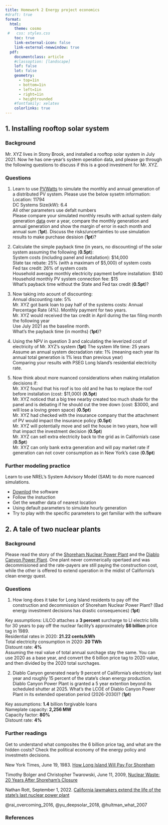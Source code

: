 ```yaml
---
title: Homework 2 Energy project economics
#draft: true
format: 
  html: 
    theme: cosmo
 #   css: styles.css
    toc: true
    link-external-icon: false
    link-external-newwindow: true
  pdf: 
    documentclass: article
    #classoption: [landscape]
    lof: false
    lot: false
    geometry:
      - top=1in
      - bottom=1in
      - left=1in
      - right=1in
      - heightrounded
    #fontfamily: xelatex
    colorlinks: true
---
```


## 1. Installing rooftop solar system

### Background  

Mr. XYZ lives in Stony Brook, and installed a rooftop solar system in July 2021. Now he has one-year's system operation data, and please go through the following questions to discuss if this is a good investment for Mr. XYZ.

### Questions

1. Learn to use [PVWatts](https://pvwatts.nrel.gov/index.php) to simulate the monthly and annual generation of a distributed PV system. Please use the below sysetm information:
Location: 11794  
DC Systems Size(kW): 6.4  
All other parameters use defalt numbers  
Please compare your simulated monthly results with actual system daily generation [data](/homeworks/data/solar-daily-generation.xlsx) over a year, compare the monthly generation and annual generation and show the margin of error in each month and annual sum (**1pt**). Discuss the risks/uncertainties to use simulation results to make purchase desision (**1pt**)?  

2. Calculate the simple payback time (in years, no discounting) of the solar system assuming the following (**0.5pt**):  
System costs (including panel and installation): $14,000  
State tax rebate: 25% (with a maximam of $5,000) of system costs   
Fed tax credit: 26% of system costs   
Household average monthly electricity payment before installation: $140  
Household monthly PV system connection fee: $15  
What's payback time without the State and Fed tax credit (**0.5pt**)?  

3. Now taking into acount of discounting:  
Annual discounting rate: 5%  
Mr. XYZ got bank loan to pay half of the systems costs: Annual Percentage Rate (4%). Monthly payment for two years.  
Mr. XYZ would received the tax credit in April during the tax filing month the following year   
Use July 2021 as the baseline month.  
What's the payback time (in months) (**1pt**)?  

4. Using the NPV in question 3 and calculating the leverized cost of electricity of Mr. XYZ's system (**1pt**)
The system life time: 25 years  
Assume an annual system decradation rate: 1% (meaning each year its annual total generation is 1% less than previous year)  
Comparing your results with PSEG Long Island's residential electricity rate.  

5. Now think about more nuanced considerations when making intallation decisions if:   
Mr. XYZ found that his roof is too old and he has to replace the roof before installation (cost: $11,000) (**0.5pt**)  
Mr. XYZ noticed that a big tree nearby created too much shade for the panel and is debating if he should cut the tree down (cost: $3000, and will lose a loving green space) (**0.5pt**)  
Mr. XYZ had checked with the insurance company that the attachment of PV would impact the insurance policy  (**0.5pt**)   
Mr. XYZ will potentially move and sell the house in two years, how will that impact the investment decision (**0.5pt**)  
Mr. XYZ can sell extra electricity back to the grid as in California's case  (**0.5pt**)  
Mr. XYZ can only bank extra generation and will pay market rate if generation can not cover consumption as in New York's case  (**0.5pt**)   


### Further modeling practice

Learn to use NREL's System Advisory Model (SAM) to do more nuanced simulations.   

- [Downlod](https://sam.nrel.gov/download.html) the software   
- Follow the instuction   
- Get the weather data of nearest location   
- Using default parameters to simulate hourly generation   
- Try to play with the specific parameters to get familiar with the software   


## 2. A tale of two nuclear plants

### Background  

Please read the story of the [Shoreham Nuclear Power Plant](https://en.wikipedia.org/wiki/Shoreham_Nuclear_Power_Plant) and the [Diablo Canyon Power Plant](https://en.wikipedia.org/wiki/Diablo_Canyon_Power_Plant). One plant never commerically opertaed and was decommisioned and the rate-payers are still paying the construction cost, while the other is offered to extend operation in the midist of California's clean energy quest.


### Questions

1. How long does it take for Long Island residents to pay off the construction and decommission of Shoreham Nuclear Power Plant? (Bad energy investment decisions has drastic consequences)  (**1pt**)

Key assumptions: LILCO attaches a **3 percent** surcharge to LI electric bills for 30 years to pay off the nuclear facility’s approximately **$6 billion** price tag in 1989.   
Residential rates in 2020: **21.22 cents/kWh**   
Total electricity consumption in 2020: **20 TWh**   
Distount rate: **4%**   
Assuming the real value of total annual surchage stay the same. You can use 2020 as a base year, and convert the 6 billion price tag to 2020 value, and then divided by the 2020 total surchages.   

2. Diablo Canyon generated nearly 9 percent of Cailifornia's electricity last year and roughly 15 percent of the state's clean energy production. Diablo Canyon Power Plant is granted a 5 year extention beyond its scheduled shutter at 2025. What's the LCOE of Diablo Canyon Power Plant in its extended operation period (2026-2030)?  (**1pt**)

Key assumptions: **1.4** billion forgivable loans   
Nameplate capacity: **2,256 MW**   
Capacity factor: **80%**   
Distount rate: **4%**   


### Further readings

Get to understand what composites the 6 billion price tag, and what are the hidden costs? Check the political economy of the energy policy and investmetn decisions.

New York Times, June 19, 1983. [How Long Island Will Pay For Shoreham](https://www.nytimes.com/1983/06/19/nyregion/how-li-will-pay-for-shoreham.html)  

Timothy Bolger and Christopher Twarowski, June 11, 2009, [Nuclear Waste: 20 Years After Shoreham’s Closure](http://archive.longislandpress.com/2009/06/11/nuclear-waste-20-years-after-the-closure-of-the-shoreham-power-facility/)

Nathan Rott, September 1, 2022. [California lawmakers extend the life of the state's last nuclear power plant](https://www.npr.org/2022/09/01/1119778975/california-lawmakers-extend-the-life-of-the-states-last-nuclear-power-plant)  

@rai_overcoming_2016, @yu_deepsolar_2018, @hultman_what_2007


### References

::: {#refs}
:::

